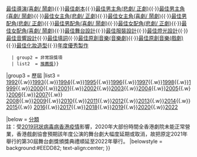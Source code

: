 {{Navbox
|name  = 香港舞台劇獎
|title = [[香港舞台劇獎]]
|titlestyle =background:#EEDD82;
|colwidth = 300px
|groupstyle =background:#EEDD82;
|group1 = 主辦方
|list1 = [[香港戲劇協會]]

|group2 = 獎項
|list2 = {{Navbox|subgroup
   | listclass = hlist
   | basestyle = background:#EEDD82;
   | group1 = 常設獎項
   | list1  =  [[香港舞台劇獎最佳製作|最佳製作]]{{·}}[[香港舞台劇獎最佳導演 (悲劇/ 正劇)|最佳導演(悲劇/ 正劇)]]{{·}}[[香港舞台劇獎最佳導演 (喜劇/ 鬧劇)|最佳導演(喜劇/ 鬧劇)]]{{·}}[[香港舞台劇獎最佳劇本|最佳劇本]]{{·}}[[香港舞台劇獎最佳男主角 (悲劇/ 正劇)|最佳男主角(悲劇/ 正劇)]]{{·}}[[香港舞台劇獎最佳男主角（喜劇／鬧劇）|最佳男主角(喜劇/ 鬧劇)]]{{·}}[[香港舞台劇獎最佳女主角（悲劇／正劇）|最佳女主角(悲劇/ 正劇)]]{{·}}[[香港舞台劇獎最佳女主角 (喜劇/ 鬧劇)|最佳女主角(喜劇/ 鬧劇)]]{{·}}[[香港舞台劇獎最佳男配角 (悲劇/ 正劇)|最佳男配角(悲劇/ 正劇)]]{{·}}[[香港舞台劇獎最佳男配角 (喜劇/ 鬧劇)|最佳男配角(喜劇/ 鬧劇)]]{{·}}[[香港舞台劇獎最佳女配角 (悲劇/ 正劇)|最佳女配角(悲劇/ 正劇)]]{{·}}[[香港舞台劇獎最佳女配角 (喜劇/ 鬧劇)|最佳女配角(喜劇/ 鬧劇)]]{{·}}[[香港舞台劇獎最佳舞台設計|最佳舞台設計]]{{·}}[[香港舞台劇獎最佳服裝設計|最佳服裝設計]]{{·}}[[香港舞台劇獎最佳燈光設計|最佳燈光設計]]{{·}}[[香港舞台劇獎最佳音響設計|最佳音響設計]]{{·}}[[香港舞台劇獎最佳填詞|最佳填詞]]{{·}}[[香港舞台劇獎最佳原創音樂(音樂劇)|最佳原創音樂(音樂劇)]]{{·}}[[香港舞台劇獎最佳原創音樂(戲劇)|最佳原創音樂(戲劇)]]{{·}}[[香港舞台劇獎最佳化妝造型|最佳化妝造型]]{{·}}[[香港舞台劇獎年度優秀製作|年度優秀製作]]
   | group2 = 非常設獎項
   | list2  = [[香港舞台劇獎推薦獎|推薦獎]]}}

|group3 = 歷屆
|list3 = [[第1屆香港舞台劇獎|1992]]{{.w}}[[第2屆香港舞台劇獎|1993]]{{.w}}[[第3屆香港舞台劇獎|1994]]{{.w}}[[第4屆香港舞台劇獎|1995]]{{.w}}[[第5屆香港舞台劇獎|1996]]{{.w}}[[第6屆香港舞台劇獎|1997]]{{.w}}[[第7屆香港舞台劇獎|1998]]{{.w}}[[第8屆香港舞台劇獎|1999]]{{.w}}[[第9屆香港舞台劇獎|2000]]{{.w}}[[第10屆香港舞台劇獎|2001]]{{.w}}[[第11屆香港舞台劇獎|2002]]{{.w}}[[第12屆香港舞台劇獎|2003]]{{.w}}[[第13屆香港舞台劇獎|2004]]{{.w}}[[第14屆香港舞台劇獎|2005]]{{.w}}[[第15屆香港舞台劇獎|2006]]{{.w}}[[第16屆香港舞台劇獎|2007]]{{.w}} [[第17屆香港舞台劇獎|2008]]{{.w}}[[第18屆香港舞台劇獎|2009]]{{.w}}[[第19屆香港舞台劇獎|2010]]{{.w}}[[第20屆香港舞台劇獎|2011]]{{.w}}[[第21屆香港舞台劇獎|2012]]{{.w}}[[第22屆香港舞台劇獎|2013]]{{.w}}[[第23屆香港舞台劇獎|2014]]{{.w}}[[第24屆香港舞台劇獎|2015]]{{.w}} [[第25屆香港舞台劇獎|2016]]{{.w}}[[第26屆香香港舞台劇獎|2017]]{{.w}}[[第27屆香港舞台劇獎|2018]]{{.w}}[[第28屆香港舞台劇獎|2019]]{{.w}}[[第29屆香港舞台劇獎|2020]]{{.w}}[[第30屆香港舞台劇獎|2022]]

|below  =  {{icon|category}} [[:Category:香港舞台劇獎|分類]]<br>註：受[[2019冠狀病毒病香港疫情]]影響，2020年大部份時間全香港劇院未能正常營業，香港戲劇協會預期該年度公演的舞台劇大幅度延期或取消，故把原定2021年舉行的第30屆舞台劇獎頒獎典禮順延至2022年舉行。
|belowstyle = background:#EEDD82; text-align:center; 
}}<noinclude>
[[Category:香港舞台劇獎模板| ]]</noinclude>